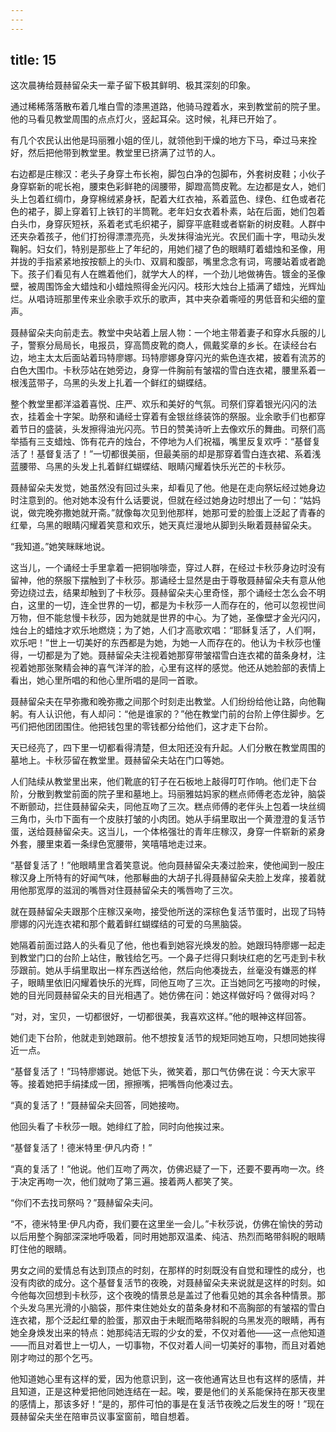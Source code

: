```yaml
---
---
---
```

title: 15
---




这次晨祷给聂赫留朵夫一辈子留下极其鲜明、极其深刻的印象。

通过稀稀落落散布着几堆白雪的漆黑道路，他骑马蹚着水，来到教堂前的院子里。他的马看见教堂周围的点点灯火，竖起耳朵。这时候，礼拜已开始了。

有几个农民认出他是玛丽雅小姐的侄儿，就领他到干燥的地方下马，牵过马来拴好，然后把他带到教堂里。教堂里已挤满了过节的人。

右边都是庄稼汉：老头子身穿土布长袍，脚包白净的包脚布，外套树皮鞋；小伙子身穿崭新的呢长袍，腰束色彩鲜艳的阔腰带，脚蹬高筒皮靴。左边都是女人，她们头上包着红绸巾，身穿棉绒紧身袄，配着大红衣袖，系着蓝色、绿色、红色或者花色的裙子，脚上穿着钉上铁钉的半筒靴。老年妇女衣着朴素，站在后面，她们包着白头巾，身穿灰短袄，系着老式毛织裙子，脚穿平底鞋或者崭新的树皮鞋。人群中还夹杂着孩子，他们打扮得漂漂亮亮，头发抹得油光光。农民们画十字，甩动头发鞠躬。妇女们，特别是那些上了年纪的，用她们褪了色的眼睛盯着蜡烛和圣像，用并拢的手指紧紧地按按额上的头巾、双肩和腹部，嘴里念念有词，弯腰站着或者跪下。孩子们看见有人在瞧着他们，就学大人的样，一个劲儿地做祷告。镀金的圣像壁，被周围饰金大蜡烛和小蜡烛照得金光闪闪。枝形大烛台上插满了蜡烛，光辉灿烂。从唱诗班那里传来业余歌手欢乐的歌声，其中夹杂着嘶哑的男低音和尖细的童声。

聂赫留朵夫向前走去。教堂中央站着上层人物：一个地主带着妻子和穿水兵服的儿子，警察分局局长，电报员，穿高筒皮靴的商人，佩戴奖章的乡长。在读经台右边，地主太太后面站着玛特廖娜。玛特廖娜身穿闪光的紫色连衣裙，披着有流苏的白色大围巾。卡秋莎站在她旁边，身穿一件胸前有皱褶的雪白连衣裙，腰里系着一根浅蓝带子，乌黑的头发上扎着一个鲜红的蝴蝶结。

整个教堂里都洋溢着喜悦、庄严、欢乐和美好的气氛。司祭们穿着银光闪闪的法衣，挂着金十字架。助祭和诵经士穿着有金银丝绦装饰的祭服。业余歌手们也都穿着节日的盛装，头发擦得油光闪亮。节日的赞美诗听上去像欢乐的舞曲。司祭们高举插有三支蜡烛、饰有花卉的烛台，不停地为人们祝福，嘴里反复欢呼：“基督复活了！基督复活了！”一切都很美丽，但最美丽的却是那穿着雪白连衣裙、系着浅蓝腰带、乌黑的头发上扎着鲜红蝴蝶结、眼睛闪耀着快乐光芒的卡秋莎。

聂赫留朵夫发觉，她虽然没有回过头来，却看见了他。他是在走向祭坛经过她身边时注意到的。他对她本没有什么话要说，但就在经过她身边时想出了一句：“姑妈说，做完晚弥撒她就开斋。”就像每次见到他那样，她那可爱的脸蛋上泛起了青春的红晕，乌黑的眼睛闪耀着笑意和欢乐，她天真烂漫地从脚到头瞅着聂赫留朵夫。

“我知道。”她笑眯眯地说。

这当儿，一个诵经士手里拿着一把铜咖啡壶，穿过人群，在经过卡秋莎身边时没有留神，他的祭服下摆触到了卡秋莎。那诵经士显然是由于尊敬聂赫留朵夫有意从他旁边绕过去，结果却触到了卡秋莎。聂赫留朵夫心里奇怪，那个诵经士怎么会不明白，这里的一切，连全世界的一切，都是为卡秋莎一人而存在的，他可以忽视世间万物，但不能怠慢卡秋莎，因为她就是世界的中心。为了她，圣像壁才金光闪闪，烛台上的蜡烛才欢乐地燃烧；为了她，人们才高歌欢唱：“耶稣复活了，人们啊，欢乐吧！”世上一切美好的东西都是为她，为她一人而存在的。他认为卡秋莎也懂得，一切都是为了她。聂赫留朵夫注视着她那穿带皱褶雪白连衣裙的苗条身材，注视着她那张聚精会神的喜气洋洋的脸，心里有这样的感觉。他还从她脸部的表情上看出，她心里所唱的和他心里所唱的是同一首歌。

聂赫留朵夫在早弥撒和晚弥撒之间那个时刻走出教堂。人们纷纷给他让路，向他鞠躬。有人认识他，有人却问：“他是谁家的？”他在教堂门前的台阶上停住脚步。乞丐们把他团团围住。他把钱包里的零钱都分给他们，这才走下台阶。

天已经亮了，四下里一切都看得清楚，但太阳还没有升起。人们分散在教堂周围的墓地上。卡秋莎留在教堂里。聂赫留朵夫站在门口等她。

人们陆续从教堂里出来，他们靴底的钉子在石板地上敲得叮叮作响。他们走下台阶，分散到教堂前面的院子里和墓地上。玛丽雅姑妈家的糕点师傅老态龙钟，脑袋不断颤动，拦住聂赫留朵夫，同他互吻了三次。糕点师傅的老伴头上包着一块丝绸三角巾，头巾下面有一个皮肤打皱的小肉团。她从手绢里取出一个黄澄澄的复活节蛋，送给聂赫留朵夫。这当儿，一个体格强壮的青年庄稼汉，身穿一件崭新的紧身外套，腰里束着一条绿色宽腰带，笑嘻嘻地走过来。

“基督复活了！”他眼睛里含着笑意说。他向聂赫留朵夫凑过脸来，使他闻到一股庄稼汉身上所特有的好闻气味，他那鬈曲的大胡子扎得聂赫留朵夫脸上发痒，接着就用他那宽厚的滋润的嘴唇对住聂赫留朵夫的嘴唇吻了三次。

就在聂赫留朵夫跟那个庄稼汉亲吻，接受他所送的深棕色复活节蛋时，出现了玛特廖娜的闪光连衣裙和那个戴着鲜红蝴蝶结的可爱的乌黑脑袋。

她隔着前面过路人的头看见了他，他也看到她容光焕发的脸。她跟玛特廖娜一起走到教堂门口的台阶上站住，散钱给乞丐。一个鼻子烂得只剩块红疤的乞丐走到卡秋莎跟前。她从手绢里取出一样东西送给他，然后向他凑拢去，丝毫没有嫌恶的样子，眼睛里依旧闪耀着快乐的光辉，同他互吻了三次。正当她同乞丐接吻的时候，她的目光同聂赫留朵夫的目光相遇了。她仿佛在问：她这样做好吗？做得对吗？

“对，对，宝贝，一切都很好，一切都很美，我喜欢这样。”他的眼神这样回答。

她们走下台阶，他就走到她跟前。他不想按复活节的规矩同她互吻，只想同她挨得近一点。

“基督复活了！”玛特廖娜说。她低下头，微笑着，那口气仿佛在说：今天大家平等。接着她把手绢揉成一团，擦擦嘴，把嘴唇向他凑过去。

“真的复活了！”聂赫留朵夫回答，同她接吻。

他回头看了卡秋莎一眼。她绯红了脸，同时向他挨过来。

“基督复活了！德米特里·伊凡内奇！”

“真的复活了！”他说。他们互吻了两次，仿佛迟疑了一下，还要不要再吻一次。终于决定再吻一次，他们就吻了第三遍。接着两人都笑了笑。

“你们不去找司祭吗？”聂赫留朵夫问。

“不，德米特里·伊凡内奇，我们要在这里坐一会儿。”卡秋莎说，仿佛在愉快的劳动以后用整个胸部深深地呼吸着，同时用她那双温柔、纯洁、热烈而略带斜睨的眼睛盯住他的眼睛。

男女之间的爱情总有达到顶点的时刻，在那样的时刻既没有自觉和理性的成分，也没有肉欲的成分。这个基督复活节的夜晚，对聂赫留朵夫来说就是这样的时刻。如今他每次回想到卡秋莎，这个夜晚的情景总是盖过了他看见她的其余各种情景。那个头发乌黑光滑的小脑袋，那件束住她处女的苗条身材和不高胸部的有皱褶的雪白连衣裙，那个泛起红晕的脸蛋，那双由于未眠而略带斜睨的乌黑发亮的眼睛，再有她全身焕发出来的特点：她那纯洁无瑕的少女的爱，不仅对着他——这一点他知道——而且对着世上一切人，一切事物，不仅对着人间一切美好的事物，而且对着她刚才吻过的那个乞丐。

他知道她心里有这样的爱，因为他意识到，这一夜他通宵达旦也有这样的感情，并且知道，正是这种爱把他同她连结在一起。唉，要是他们的关系能保持在那天夜里的感情上，那该多好！“是的，那件可怕的事是在复活节夜晚之后发生的呀！”现在聂赫留朵夫坐在陪审员议事室窗前，暗自想着。